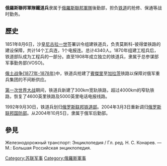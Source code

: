 {{multiple issues|
{{Expand language|time=2016-04-29T09:19:05+00:00}}
{{expand|time=2016-04-29T09:19:05+00:00}}
{{no footnotes|time=2016-04-29T09:19:05+00:00}}
}}
{{Infobox military unit
|unit_name=Железнодорожные войска ВС России<br>俄罗斯联邦武装力量铁道兵
|image=[[image:Russian-railway-troops-flag-2007.gif|150px]]<br>[[Image:Great_emblem_of_the_Russian_Railway_Troops.svg|150px]]
|caption=军旗、大徽章
|dates=1851年8月6日-现在
|country=俄羅斯聯邦 
|branch=俄羅斯聯邦軍隊後勤部
|type=
|role=铁路运输与修建
|size=大约28,500  
|command_structure=
|current_commander= 陆军中将奥列格·库申科夫（2010-）
|garrison=[[斯摩棱斯克|斯摩棱斯克]]
|nickname=
|march=
|motto=
|battles= [[克里木战争|克里木战争]]<br>[[日俄战争|日俄战争]]<br>[[第一次世界大战|第一次世界大战]]<br>[[苏波战争|苏波战争]]<br>[[哈勒欣河战役|哈勒欣河战役]]<br>[[苏德战争|苏德战争]]<br>[[苏日战争|苏日战争]]
|notable_commanders=
|anniversaries=8月6日}}

'''俄羅斯聯邦軍隊鐵道兵'''隶属于[[俄羅斯聯邦軍隊|俄羅斯聯邦軍隊]]後勤部，担负[[铁道|铁道]]的抢修、保通等战时勤务。
==歷史==
1851年8月6日，沙皇[[尼古拉一世_(俄国)|尼古拉一世]]签署训令组建铁道兵，负责莫斯科-彼得堡铁路的建设保障，共计14个工兵连，1个电报连。总计4340人。1870年组建工程兵后，铁道部队成为工程兵的一部分。直至1908年成立独立的铁道兵，隶属于总参谋部军事勤务部(VOSO)。

[[俄土战争_(1877年-1878年)|俄土战争(1877年-1878年)]]中，铁道兵抢建了[[賓傑里|賓傑里]]至[[加拉茨|加拉茨]]铁路以保障对俄军重兵集团的不间断供应。

[[第一次世界大战|第一次世界大战]]期间，铁道兵新建了300km宽轨铁路，超过4000km的窄轨铁路，恢复了4600英里铁路及5000英里电话电报线路。

1992年9月30日，铁道兵划归[[俄罗斯联邦交通运输部|俄罗斯联邦铁道部]]。2004年3月3日重新调归[[俄罗斯联邦国防部|俄罗斯联邦国防部]]。从2004年10月5日，隶属于俄军后勤部。

==參見==
{{reflist}}
Железнодорожный транспорт: Энциклопедия / Гл. ред. Н. С. Конарев. —М.: Большая Российская энциклопедия.

[[Category:苏联军事|Category:苏联军事]]
[[Category:俄羅斯軍事|Category:俄羅斯軍事]]
